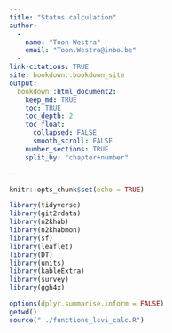 ```yaml
---
title: "Status calculation"
author: 
  -
    name: "Toon Westra"
    email: "Toon.Westra@inbo.be"
  -
link-citations: TRUE
site: bookdown::bookdown_site
output:
  bookdown::html_document2:
    keep_md: TRUE
    toc: TRUE
    toc_depth: 2
    toc_float:
      collapsed: FALSE
      smooth_scroll: FALSE
    number_sections: TRUE
    split_by: "chapter+number"

---
```


```r
knitr::opts_chunk$set(echo = TRUE)

library(tidyverse)
library(git2rdata)
library(n2khab)
library(n2khabmon)
library(sf)
library(leaflet)
library(DT)
library(units)
library(kableExtra)
library(survey)
library(ggh4x)

options(dplyr.summarise.inform = FALSE)
getwd()
source("../functions_lsvi_calc.R")
```

